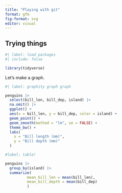 ```yaml
---
title: "Playing with git"
format: gfm
fig-format: svg
editor: visual
---
```


## Trying things

```r
#| label: load packages
#| include: false

library(tidyverse)

```

Let's make a graph.

```r
#| label: graphity graph graph

penguins |>
  select(bill_len, bill_dep, island) |>
  na.omit() |>
  ggplot() +
  aes(x = bill_len, y = bill_dep, color = island) +
  geom_point() +
  geom_smooth(method = "lm", se = FALSE) +
  theme_bw() +
  labs(
    x = "Bill length (mm)",
    y = "Bill depth (mm)"
  )

```

```r
#label: table!

penguins |>
  group_by(island) |>
  summarize(
          mean_bill_len = mean(bill_len),
          mean_bill_depth = mean(bill_dep)
          )

```
